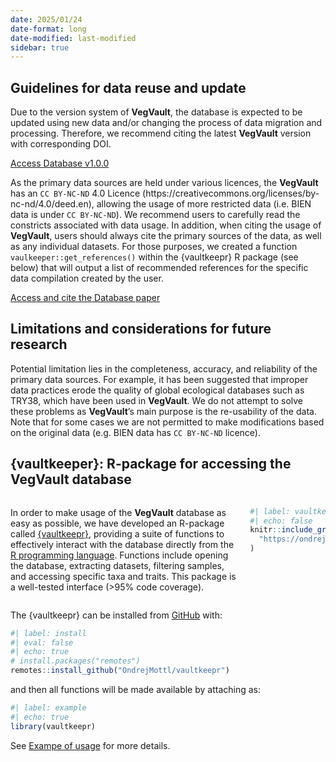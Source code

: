 ```yaml
---
date: 2025/01/24
date-format: long
date-modified: last-modified
sidebar: true
---
```


## Guidelines for data reuse and update

Due to the version system of **VegVault**, the database is expected to be updated using new data and/or changing the process of data migration and processing. Therefore, we recommend citing the latest **VegVault** version with corresponding DOI. 

[Access Database v1.0.0 ](){.btn} 

As the primary data sources are held under various licences, the **VegVault** has an `CC BY-NC-ND` 4.0 Licence (https://creativecommons.org/licenses/by-nc-nd/4.0/deed.en), allowing the usage of more restricted data (i.e. BIEN data is under `CC BY-NC-ND`). We recommend users to carefully read the constricts associated with data usage. In addition, when citing the usage of **VegVault**, users should always cite the primary sources of the data, as well as any individual datasets. For those purposes, we created a function `vaulkeeper::get_references()` within the {vaultkeepr} R package (see below) that will output a list of recommended references for the specific data compilation created by the user.

[Access and cite the Database paper](/website/materials.qmd){.btn}

## Limitations and considerations for future research

Potential limitation lies in the completeness, accuracy, and reliability of the primary data sources. For example, it has been suggested that improper data practices erode the quality of global ecological databases such as TRY38, which have been used in **VegVault**. We do not attempt to solve these problems as **VegVault**'s main purpose is the re-usability of the data. Note that for some cases we are not permitted to make modifications based on the original data (e.g. BIEN data has `CC BY-NC-ND` licence).

## {vaultkeeper}: R-package for accessing the **VegVault** database    

:::: {.columns}
::: {.column width="75%"}
In order to make usage of the **VegVault** database as easy as possible, we have developed an R-package called [{vaultkeepr}](https://bit.ly/vaultkeepr), providing a suite of functions to effectively interact with the database directly from the [R programming language](https://en.wikipedia.org/wiki/R_(programming_language)). Functions include opening the database, extracting datasets, filtering samples, and accessing specific taxa and traits. This package is a well-tested interface (>95% code coverage).
:::

::: {.column width="25%"}
```r
#| label: vaultkeepr-logo
#| echo: false
knitr::include_graphics(
  "https://ondrejmottl.github.io/vaultkeepr/reference/figures/vaultkeeper_logo.png"
)
```
:::

::::

The {vaultkeepr} can be installed from [GitHub](https://github.com/) with:

```r
#| label: install
#| eval: false
#| echo: true
# install.packages("remotes")
remotes::install_github("OndrejMottl/vaultkeepr")
```

and then all functions will be made available by attaching as: 

```r
#| label: example
#| echo: true
library(vaultkeepr)
```

See [Exampe of usage](/website/database_examples.qmd) for more details.